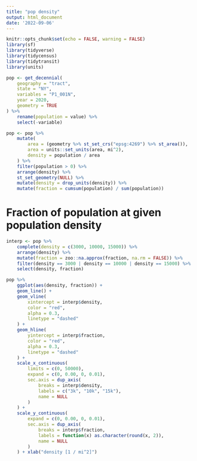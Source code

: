 ```yaml
---
title: "pop density"
output: html_document
date: '2022-09-06'
---
```


```r
knitr::opts_chunk$set(echo = FALSE, warning = FALSE)
library(sf)
library(tidyverse)
library(tidycensus)
library(tidytransit)
library(units)
```

```r
pop <- get_decennial(
    geography = "tract",
    state = "NY",
    variables = "P1_001N",
    year = 2020,
    geometry = TRUE
) %>%
    rename(population = value) %>%
    select(-variable)

pop <- pop %>%
    mutate(
        area = (geometry %>% st_set_crs("epsg:4269") %>% st_area()),
        area = units::set_units(area, mi^2),
        density = population / area
    ) %>%
    filter(population > 0) %>%
    arrange(density) %>%
    st_set_geometry(NULL) %>%
    mutate(density = drop_units(density)) %>%
    mutate(fraction = cumsum(population) / sum(population))
```

# Fraction of population at given population density

```r
interp <- pop %>%
    complete(density = c(3000, 10000, 15000)) %>%
    arrange(density) %>%
    mutate(fraction = zoo::na.approx(fraction, na.rm = FALSE)) %>%
    filter(density == 3000 | density == 10000 | density == 15000) %>%
    select(density, fraction)

pop %>%
    ggplot(aes(density, fraction)) +
    geom_line() +
    geom_vline(
        xintercept = interp$density,
        color = "red",
        alpha = 0.3,
        linetype = "dashed"
    ) +
    geom_hline(
        yintercept = interp$fraction,
        color = "red",
        alpha = 0.3,
        linetype = "dashed"
    ) +
    scale_x_continuous(
        limits = c(0, 50000),
        expand = c(0, 0.00, 0, 0.01),
        sec.axis = dup_axis(
            breaks = interp$density,
            labels = c("3k", "10k", "15k"),
            name = NULL
        )
    ) +
    scale_y_continuous(
        expand = c(0, 0.00, 0, 0.01),
        sec.axis = dup_axis(
            breaks = interp$fraction,
            labels = function(x) as.character(round(x, 2)),
            name = NULL
        )
    ) + xlab("density [1 / mi^2]")
```
